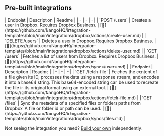 
## Pre-built integrations

<AccordionGroup>


<Accordion title="Users">
| Endpoint | Description | Readme |
| - | - | - |
| `POST /users` | Creates a user in Dropbox. Requires Dropbox Business. | [🔗](https://github.com/NangoHQ/integration-templates/blob/main/integrations/dropbox/actions/create-user.md) |
| `DELETE /users` | Deletes a user in Dropbox. Requires Dropbox Business. | [🔗](https://github.com/NangoHQ/integration-templates/blob/main/integrations/dropbox/actions/delete-user.md) |
| `GET /users` | Fetches a list of users from Dropbox. Requires Dropbox Business. | [🔗](https://github.com/NangoHQ/integration-templates/blob/main/integrations/dropbox/syncs/users.md) |
</Accordion>


<Accordion title="Others">
| Endpoint | Description | Readme |
| - | - | - |
| `GET /fetch-file` | Fetches the content of a file given its ID, processes the data using a response stream, and encodes it into a base64 string. This base64-encoded string can be used to recreate the file in its original format using an external tool. | [🔗](https://github.com/NangoHQ/integration-templates/blob/main/integrations/dropbox/actions/fetch-file.md) |
| `GET /files` | Sync the metadata of a specified files or folders paths from Dropbox. A file or folder id or path can be used. | [🔗](https://github.com/NangoHQ/integration-templates/blob/main/integrations/dropbox/syncs/files.md) |
</Accordion>

</AccordionGroup>

<Tip>Not seeing the integration you need? [Build your own](https://docs.nango.dev/guides/custom-integrations/overview) independently.</Tip>
